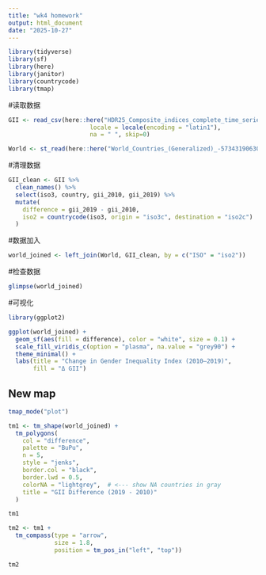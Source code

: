 ```yaml
---
title: "wk4 homework"
output: html_document
date: "2025-10-27"
---
```

```r
library(tidyverse)
library(sf)
library(here)
library(janitor)
library(countrycode)
library(tmap)
```
#读取数据
```r
GII <- read_csv(here::here("HDR25_Composite_indices_complete_time_series.csv"),
                       locale = locale(encoding = "latin1"),
                       na = " ", skip=0)

World <- st_read(here::here("World_Countries_(Generalized)_-573431906301700955/World_Countries_Generalized.shp"))
```
#清理数据
```r
GII_clean <- GII %>%
  clean_names() %>%
  select(iso3, country, gii_2010, gii_2019) %>%
  mutate(
    difference = gii_2019 - gii_2010,
    iso2 = countrycode(iso3, origin = "iso3c", destination = "iso2c")
  )

```
#数据加入
```r
world_joined <- left_join(World, GII_clean, by = c("ISO" = "iso2")) 
```
#检查数据
```r
glimpse(world_joined)
```
#可视化
```r
library(ggplot2)

ggplot(world_joined) +
  geom_sf(aes(fill = difference), color = "white", size = 0.1) +
  scale_fill_viridis_c(option = "plasma", na.value = "grey90") +
  theme_minimal() +
  labs(title = "Change in Gender Inequality Index (2010–2019)",
       fill = "Δ GII")
```


## New map
```r
tmap_mode("plot")

tm1 <- tm_shape(world_joined) +
  tm_polygons(
    col = "difference",
    palette = "BuPu",
    n = 5,
    style = "jenks",
    border.col = "black",
    border.lwd = 0.5,
    colorNA = "lightgrey",  # <--- show NA countries in gray
    title = "GII Difference (2019 - 2010)"
  )

tm1
```
```r
tm2 <- tm1 +
  tm_compass(type = "arrow",
             size = 1.8,
             position = tm_pos_in("left", "top"))

tm2
```

